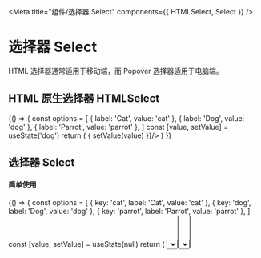 
<Meta title="组件/选择器 Select" components={{ HTMLSelect, Select }} />

# 选择器 Select

HTML 选择器通常适用于移动端，而 Popover 选择器适用于电脑端。


## HTML 原生选择器 HTMLSelect


<Canvas>
  <Story name="HTMLSelect">
    {() => {
      const options = [
        { label: 'Cat', value: 'cat' },
        { label: 'Dog', value: 'dog' },
        { label: 'Parrot', value: 'parrot' },
      ]
      const [value, setValue] = useState('dog')
      return (
        <HTMLSelect options={options} value={value} onChange={(value) => { setValue(value) }}/>
      )
    }}
  </Story>
</Canvas>

## 选择器 Select

#### 简单使用

<Canvas>
  <Story name="Select">
    {() => {
      const options = [
        { key: 'cat', label: 'Cat', value: 'cat' },
        { key: 'dog', label: 'Dog', value: 'dog' },
        { key: 'parrot', label: 'Parrot', value: 'parrot' },
      ]
      const [value, setValue] = useState(null)
      return (
        <Select
          options={options}
          placeholder={'Select animal'}
          value={value}
          onChange={(value) => { console.log(value); setValue(value) }}
        />
      )
    }}
  </Story>
</Canvas>

#### 多选

<Canvas>
  <Story name="Multiple Select">
    {() => {
      const data = [
        { name: "Ptunium" },
        { name: "Plutonium" },
        { name: "Americium" },
        { name: "Curium" },
        { name: "Berkelium" },
        { name: "Californium" },
        { name: "Einsteinium" },
        { name: "Fermium" },
        { name: "Mendelevium" },
        { name: "Nobelium" },
        { name: "Lawrencium" },
        { name: "Rutherfordium" },
        { name: "Dubnium" },
        { name: "Seaborgium" },
        { name: "Bohrium" },
        { name: "Hassium" },
        { name: "Meitnerium" },
        { name: "Darmstadtium" },
        { name: "Roentgenium" },
        { name: "Copernicium" },
        { name: "Nihonium" },
        { name: "Flerovium" },
        { name: "Moscovium" },
        { name: "Livermorium" },
        { name: "Tennessine" },
        { name: "Oganesson" },
      ]
      const options = data.map((i) => ({ key: i.name, label: i.name, value: i.name }))
      const [value, setValue] = useState(null)
      return (
        <Select
          style={{ width: 240 }}
          options={options}
          placeholder={'Select ...'}
          multiple
          value={value}
          onChange={(value) => { console.log(value); setValue(value) }}
        />
      )
    }}
  </Story>
</Canvas>

#### 选项分组

<Canvas>
  <Story name="Select with option group">
    {() => {
      const sections = [{
        key: 'books',
        label: '书籍',
        options: [
          { key: 'b1', label: '愚者的片尾', value: '愚者的片尾' },
          { key: 'b2', label: '库特莉亚芙卡的排序', value: '库特莉亚芙卡的排序' },
          { key: 'b3', label: '两人距离的概算', value: '两人距离的概算' },
          { key: 'b4', label: '迟来的羽翼', value: '迟来的羽翼' },
        ]
      }, {
        key: 'movies',
        label: '电影',
        options: [
          { key: 'm1', label: '你的名字', value: '你的名字' },
          { key: 'm2', label: '天气之子', value: '天气之子' },
          { key: 'm3', label: '言叶之庭', value: '言叶之庭' },
          { key: 'm4', label: '千与千寻', value: '千与千寻' },
        ]
      }, {
        key: 'anime',
        label: '动漫',
        options: [
          { key: 'a1', label: '齐木楠雄的灾难', value: '齐木楠雄的灾难' },
          { key: 'a2', label: '浪客剑心', value: '浪客剑心' },
          { key: 'a3', label: '日常', value: '日常' },
          { key: 'a4', label: '凉宫春日的忧郁', value: '凉宫春日的忧郁' },
        ]
      }]
      const [value, setValue] = useState(null)
      return (
        <Select
          style={{ width: 240 }}
          sections={sections}
          placeholder={'Select ...'}
          value={value}
          onChange={(value) => { console.log(value); setValue(value) }}
        />
      )
    }}
  </Story>
</Canvas>

### 可搜索选项

当启用搜索时（即 `props.searchable`），只有当 `SelectOption.label` 传入字符串时，才会被搜索到。

<Canvas>
  <Story name="Select with search">
    {() => {
      const data = [
        { name: "Ptunium" },
        { name: "Plutonium" },
        { name: "Americium" },
        { name: "Curium" },
        { name: "Berkelium" },
        { name: "Californium" },
        { name: "Einsteinium" },
        { name: "Fermium" },
        { name: "Mendelevium" },
        { name: "Nobelium" },
        { name: "Lawrencium" },
        { name: "Rutherfordium" },
        { name: "Dubnium" },
        { name: "Seaborgium" },
        { name: "Bohrium" },
        { name: "Hassium" },
        { name: "Meitnerium" },
        { name: "Darmstadtium" },
        { name: "Roentgenium" },
        { name: "Copernicium" },
        { name: "Nihonium" },
        { name: "Flerovium" },
        { name: "Moscovium" },
        { name: "Livermorium" },
        { name: "Tennessine" },
        { name: "Oganesson" },
      ]
      const options = data.map((i) => ({ key: i.name, label: i.name, value: i.name }))
      const [value, setValue] = useState(null)
      return (
        <Select
          style={{ width: 340 }}
          options={options}
          placeholder={'Select ...'}
          multiple
          value={value}
          onChange={(value) => { console.log(value); setValue(value) }}
          searchable
        />
      )
    }}
  </Story>
</Canvas>


### Props

<ArgsTable components={{ HTMLSelect, Select }} />